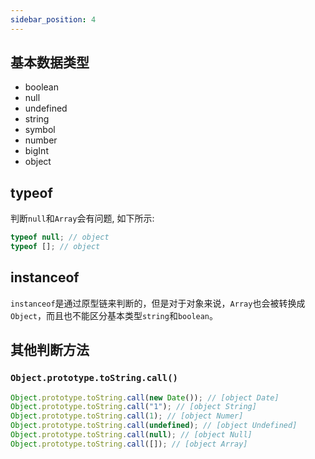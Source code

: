 ```yaml
---
sidebar_position: 4
---
```


## 基本数据类型

- boolean
- null
- undefined
- string
- symbol
- number
- bigInt
- object

## typeof

判断`null`和`Array`会有问题, 如下所示:

```js
typeof null; // object
typeof []; // object
```

## instanceof

`instanceof`是通过原型链来判断的，但是对于对象来说，`Array`也会被转换成`Object`，而且也不能区分基本类型`string`和`boolean`。

## 其他判断方法

### `Object.prototype.toString.call()`

```js
Object.prototype.toString.call(new Date()); // [object Date]
Object.prototype.toString.call("1"); // [object String]
Object.prototype.toString.call(1); // [object Numer]
Object.prototype.toString.call(undefined); // [object Undefined]
Object.prototype.toString.call(null); // [object Null]
Object.prototype.toString.call([]); // [object Array]
```
